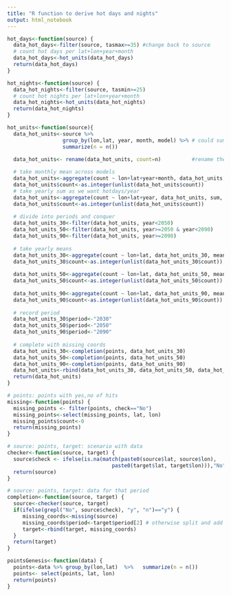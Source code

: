 ---
title: "R function to derive hot days and nights"
output: html_notebook
---




```{r}
hot_days<-function(source) {
  data_hot_days<-filter(source, tasmax>=35) #change back to source
  # count hot days per lat+lon+year+month
  data_hot_days<-hot_units(data_hot_days)
  return(data_hot_days)
}

hot_nights<-function(source) {
  data_hot_nights<-filter(source, tasmin>=25) 
  # count hot nights per lat+lon+year+month
  data_hot_nights<-hot_units(data_hot_nights)  
  return(data_hot_nights)
}

hot_units<-function(source){
  data_hot_units<-source %>% 
                  group_by(lon,lat, year, month, model) %>% # could summarize per year here already
                  summarize(n = n())

  data_hot_units<- rename(data_hot_units, count=n)          #rename the column to "count"
  
  # take monthly mean across models
  data_hot_units<-aggregate(count ~ lon+lat+year+month, data_hot_units, mean, na.rm=TRUE)
  data_hot_units$count<-as.integer(unlist(data_hot_units$count))     
  # take yearly sum as we want hotdays/year
  data_hot_units<-aggregate(count ~ lon+lat+year, data_hot_units, sum, na.rm=TRUE)
  data_hot_units$count<-as.integer(unlist(data_hot_units$count)) 
  
  # divide into periods and conquer
  data_hot_units_30<-filter(data_hot_units, year<2050)
  data_hot_units_50<-filter(data_hot_units, year>=2050 & year<2090) 
  data_hot_units_90<-filter(data_hot_units, year>=2090)
  
  # take yearly means
  data_hot_units_30<-aggregate(count ~ lon+lat, data_hot_units_30, mean, na.RM=TRUE) 
  data_hot_units_30$count<-as.integer(unlist(data_hot_units_30$count))                    
  
  data_hot_units_50<-aggregate(count ~ lon+lat, data_hot_units_50, mean, na.RM=TRUE)
  data_hot_units_50$count<-as.integer(unlist(data_hot_units_50$count))
  
  data_hot_units_90<-aggregate(count ~ lon+lat, data_hot_units_90, mean, na.RM=TRUE)
  data_hot_units_90$count<-as.integer(unlist(data_hot_units_90$count))                   
  
  # record period
  data_hot_units_30$period<-"2030"
  data_hot_units_50$period<-"2050"
  data_hot_units_90$period<-"2090"
  
  # complete with missing coords
  data_hot_units_30<-completion(points, data_hot_units_30)
  data_hot_units_50<-completion(points, data_hot_units_50)
  data_hot_units_90<-completion(points, data_hot_units_90)
  data_hot_units<-rbind(data_hot_units_30, data_hot_units_50, data_hot_units_90)
  return(data_hot_units)
}

# points: points with yes,no of hits
missing<-function(points) {
  missing_points <- filter(points, check=="No") 
  missing_points<-select(missing_points, lat, lon)
  missing_points$count<-0
  return(missing_points)
}

# source: points, target: scenario with data
checker<-function(source, target) {
  source$check <- ifelse(is.na(match(paste0(source$lat, source$lon),  
                                  paste0(target$lat, target$lon))),"No", "Yes")
  return(source)
}

# source: points, target: data for that period
completion<-function(source, target) { 
  source<-checker(source, target)
  if(ifelse(grepl("No", source$check), "y", "n")=="y") {
     missing_coords<-missing(source)
     missing_coords$period<-target$period[2] # otherwise split and add into the units part
     target<-rbind(target, missing_coords)    
  }
  return(target)
}

pointsGenesis<-function(data) {
  points<-data %>% group_by(lon,lat)  %>%   summarize(n = n())
  points<- select(points, lat, lon)
  return(points)
}
```

